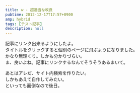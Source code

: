 ```yaml
---
title: w - 超適当な改良
pubtime: 2012-12-17T17:57+0900
amp: hybrid
tags: [テスト記事]
description: null
---
```


記事にリンク出来るようにしたよ。<br />
タイトルをクリックすると個別のページに飛ぶようになりました。<br />
かなり無理くり。しかも分かりづらい。<br />
ま、良いよね。記事にリンクするなんてそうそうあるまいて。

あとはアレだ、サイト内検索を作りたい。<br />
しかもあえて自作してみたい。<br />
といっても面倒なので後日。

